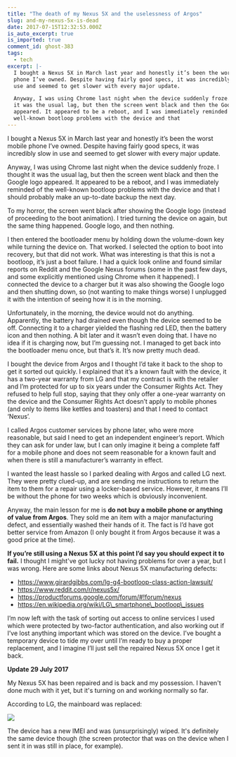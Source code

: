```yaml
---
title: "The death of my Nexus 5X and the uselessness of Argos"
slug: and-my-nexus-5x-is-dead
date: 2017-07-15T12:32:53.000Z
is_auto_excerpt: true
is_imported: true
comment_id: ghost-383
tags:
  - tech
excerpt: |-
  I bought a Nexus 5X in March last year and honestly it’s been the worst mobile
  phone I’ve owned. Despite having fairly good specs, it was incredibly slow in
  use and seemed to get slower with every major update.

  Anyway, I was using Chrome last night when the device suddenly froze. I thought
  it was the usual lag, but then the screen went black and then the Google logo
  appeared. It appeared to be a reboot, and I was immediately reminded of the
  well-known bootloop problems with the device and that
---
```


I bought a Nexus 5X in March last year and honestly it’s been the worst mobile
phone I’ve owned. Despite having fairly good specs, it was incredibly slow in
use and seemed to get slower with every major update.

Anyway, I was using Chrome last night when the device suddenly froze. I thought
it was the usual lag, but then the screen went black and then the Google logo
appeared. It appeared to be a reboot, and I was immediately reminded of the
well-known bootloop problems with the device and that I should probably make an
up-to-date backup the next day.

To my horror, the screen went black after showing the Google logo (instead of
proceeding to the boot animation). I tried turning the device on again, but the
same thing happened. Google logo, and then nothing.

I then entered the bootloader menu by holding down the volume-down key while
turning the device on. That worked. I selected the option to boot into recovery,
but that did not work. What was interesting is that this is not a bootloop, it’s
just a boot failure. I had a quick look online and found similar reports on
Reddit and the Google Nexus forums (some in the past few days, and some
explicitly mentioned using Chrome when it happened). I connected the device to a
charger but it was also showing the Google logo and then shutting down, so (not
wanting to make things worse) I unplugged it with the intention of seeing how it
is in the morning.

Unfortunately, in the morning, the device would not do anything. Apparently, the
battery had drained even though the device seemed to be off. Connecting it to a
charger yielded the flashing red LED, then the battery icon and then nothing. A
bit later and it wasn’t even doing that. I have no idea if it is charging now,
but I’m guessing not. I managed to get back into the bootloader menu once, but
that’s it. It’s now pretty much dead.

I bought the device from Argos and I thought I’d take it back to the shop to get
it sorted out quickly. I explained that it’s a known fault with the device, it
has a two-year warranty from LG and that my contract is with the retailer and
I’m protected for up to six years under the Consumer Rights Act. They refused to
help full stop, saying that they only offer a one-year warranty on the device
and the Consumer Rights Act doesn’t apply to mobile phones (and only to items
like kettles and toasters) and that I need to contact ‘Nexus’.

I called Argos customer services by phone later, who were more reasonable, but
said I need to get an independent engineer’s report. Which they can ask for
under law, but I can only imagine it being a complete faff for a mobile phone
and does not seem reasonable for a known fault and when there is still a
manufacturer’s warranty in effect.

I wanted the least hassle so I parked dealing with Argos and called LG next.
They were pretty clued-up, and are sending me instructions to return the item to
them for a repair using a locker-based service. However, it means I’ll be
without the phone for two weeks which is obviously inconvenient.

Anyway, the main lesson for me is **do not buy a mobile phone or anything of
value from Argos**. They sold me an item with a major manufacturing defect, and
essentially washed their hands of it. The fact is I’d have got better service
from Amazon (I only bought it from Argos because it was a good price at the
time).

**If you’re still using a Nexus 5X at this point I’d say you should expect it to
fail.** I thought I might've got lucky not having problems for over a year, but
I was wrong. Here are some links about Nexus 5X manufacturing defects:

- https://www.girardgibbs.com/lg-g4-bootloop-class-action-lawsuit/
- https://www.reddit.com/r/nexus5x/
- https://productforums.google.com/forum/#!forum/nexus
- https://en.wikipedia.org/wiki/LG\_smartphone\_bootloop\_issues

I’m now left with the task of sorting out access to online services I used which
were protected by two-factor authentication, and also working out if I’ve lost
anything important which was stored on the device. I’ve bought a temporary
device to tide my over until I’m ready to buy a proper replacement, and I
imagine I’ll just sell the repaired Nexus 5X once I get it back.

**Update 29 July 2017**

My Nexus 5X has been repaired and is back and my possession. I haven't done much
with it yet, but it's turning on and working normally so far.

According to LG, the mainboard was replaced:

![](./lg-repair-note-1.png)

The device has a new IMEI and was (unsurprisingly) wiped. It's definitely the
same device though (the screen protector that was on the device when I sent it
in was still in place, for example).
